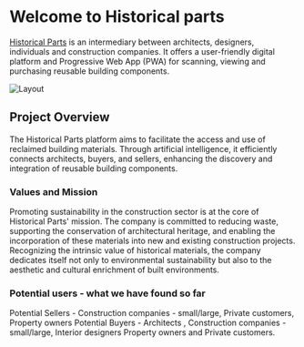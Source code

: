 
# Welcome to Historical parts

[Historical Parts](https://historical-parts.web.app) is an intermediary between architects, designers, individuals and construction companies. It offers a user-friendly digital platform and Progressive Web App (PWA) for scanning, viewing and purchasing reusable building components.

![Layout](../public/img/homepageHeader.png)


## Project Overview

The Historical Parts platform aims to facilitate the access and use of reclaimed building materials. Through artificial intelligence, it efficiently connects architects, buyers, and sellers, enhancing the discovery and integration of reusable building components.

### Values and Mission
Promoting sustainability in the construction sector is at the core of Historical Parts' mission. The company is committed to reducing waste, supporting the conservation of architectural heritage, and enabling the incorporation of these materials into new and existing construction projects. Recognizing the intrinsic value of historical materials, the company dedicates itself not only to environmental sustainability but also to the aesthetic and cultural enrichment of built environments.

### Potential users - what we have found so far
<Callout emoji="🥨">
Potential Sellers - Construction companies - small/large, Private customers, Property owners
</Callout>
<Callout type="warning" emoji="🍔">
Potential Buyers - Architects , Construction companies - small/large, Interior designers
Property owners and Private customers.
</Callout>
